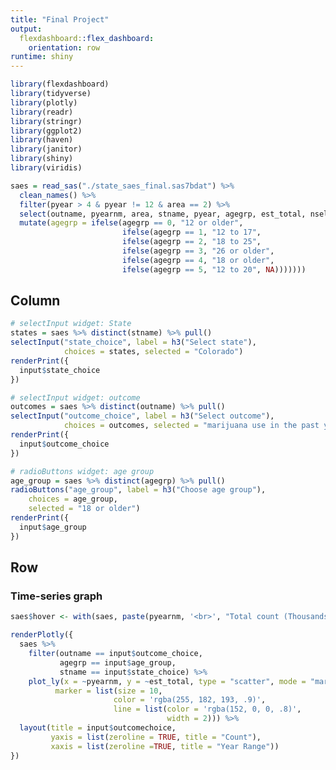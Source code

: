 ```yaml
---
title: "Final Project" 
output: 
  flexdashboard::flex_dashboard:
    orientation: row
runtime: shiny
---
```


```r
library(flexdashboard)
library(tidyverse)
library(plotly)
library(readr)
library(stringr)
library(ggplot2)
library(haven)
library(janitor)
library(shiny)
library(viridis)

saes = read_sas("./state_saes_final.sas7bdat") %>%
  clean_names() %>% 
  filter(pyear > 4 & pyear != 12 & area == 2) %>% 
  select(outname, pyearnm, area, stname, pyear, agegrp, est_total, nsel, ncomp, pop) %>% 
  mutate(agegrp = ifelse(agegrp == 0, "12 or older",
                         ifelse(agegrp == 1, "12 to 17",
                         ifelse(agegrp == 2, "18 to 25",
                         ifelse(agegrp == 3, "26 or older",
                         ifelse(agegrp == 4, "18 or older",
                         ifelse(agegrp == 5, "12 to 20", NA)))))))
```

Column {.sidebar}
-----------------------------------------------------------------------

```r
# selectInput widget: State
states = saes %>% distinct(stname) %>% pull()
selectInput("state_choice", label = h3("Select state"),
            choices = states, selected = "Colorado")
renderPrint({ 
  input$state_choice
})

# selectInput widget: outcome
outcomes = saes %>% distinct(outname) %>% pull()
selectInput("outcome_choice", label = h3("Select outcome"),
            choices = outcomes, selected = "marijuana use in the past year")
renderPrint({ 
  input$outcome_choice
})

# radioButtons widget: age group
age_group = saes %>% distinct(agegrp) %>% pull()
radioButtons("age_group", label = h3("Choose age group"),
    choices = age_group, 
    selected = "18 or older")
renderPrint({ 
  input$age_group
})


```


Row
-----------------------------------------------------------------------

### Time-series graph

```r
saes$hover <- with(saes, paste(pyearnm, '<br>', "Total count (Thousands):", est_total))

renderPlotly({
  saes %>% 
    filter(outname == input$outcome_choice,
           agegrp == input$age_group,
           stname == input$state_choice) %>% 
    plot_ly(x = ~pyearnm, y = ~est_total, type = "scatter", mode = "markers", hoverinfo = 'text', text = ~paste(pyearnm, '<br>', "Total count:", est_total),
          marker = list(size = 10,
                       color = 'rgba(255, 182, 193, .9)',
                       line = list(color = 'rgba(152, 0, 0, .8)',
                                   width = 2))) %>%
  layout(title = input$outcomechoice,
         yaxis = list(zeroline = TRUE, title = "Count"),
         xaxis = list(zeroline =TRUE, title = "Year Range"))
})
```

